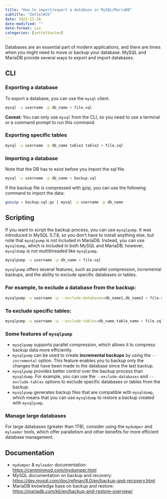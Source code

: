 ```yaml
---
title: "How to import/export a database in MySQL/MariaDB"
subtitle: "Zettel#25"
date: 2022-11-28
date-modified: ""
date-format: iso
categories: [zettelkasten]
---
```

Databases are an essential part of modern applications, and there are times when you might need to move or backup your database. MySQL and MariaDB provide several ways to export and import databases.

## CLI

### Exporting a database

To export a database, you can use the `mysql` client.

```bash
mysql -u username -p db_name > file.sql
```

**Caveat:** You can only use `mysql` from the CLI, so you need to use a terminal or a command prompt to run this command.

### Exporting specific tables

```bash
mysql -u username -p db_name table1 table2 > file.sql
```

### Importing a database

Note that the DB has to exist before you import the sql file.

```bash
mysql -u username -p db_name < backup.sql
```

If the backup file is compressed with gzip, you can use the following command to import the data:

```bash
gunzip < backup.sql.gz | mysql -u username -p db_name
```

## Scripting

If you want to script the backup process, you can use `mysqlpump`. It was introduced in MySQL 5.7.8, so you don't have to install anything else, but note that `mysqlpump` is not included in MariaDB. Instead, you can use `mysqldump`, which is included in both MySQL and MariaDB; however, `mysqldump` is not multithreaded like `mysqlpump`.

```bash
mysqlpump -u username -p db_name > file.sql
```

`mysqlpump` offers several features, such as parallel compression, incremental backups, and the ability to exclude specific databases or tables.

### For example, to exclude a database from the backup:

```bash
mysqlpump -u username -p --exclude-databases=db_name1,db_name2 > file.sql
```

### To exclude specific tables:

```bash
mysqlpump -u username -p --exclude-tables=db_name.table_name > file.sql
```

### Some features of `mysqlpump`
* `mysqlpump` supports parallel compression, which allows it to compress backup data more efficiently.
* `mysqlpump` can be used to create **incremental backups** by using the `--incremental` option. This feature enables you to backup only the changes that have been made to the database since the last backup.
* `mysqlpump` provides better control over the backup process than `mysqldump`. For example, you can use the `--exclude-databases` and `--exclude-tables` options to exclude specific databases or tables from the backup.
* `mysqlpump` generates backup files that are compatible with `mysqldump`, which means that you can use `mysqldump` to restore a backup created with `mysqlpump`.

### Manage large databases

For large databases (greater than 1TB), consider using the `mydumper` and `myloader` tools, which offer parallelism and other benefits for more efficient database management.


## Documentation

* `mydumper` & `myloader` documentation: <https://centminmod.com/mydumper.html>
* MySQL documentation on backup and recovery: <https://dev.mysql.com/doc/refman/8.0/en/backup-and-recovery.html>
* MariaDB knowledge base on backup and restore: <https://mariadb.com/kb/en/backup-and-restore-overview/>
